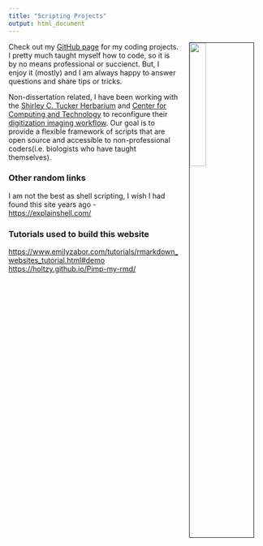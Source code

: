 ```yaml
---
title: "Scripting Projects"
output: html_document
---
```


<img src="images/IMG_5977.jpg" style="width:25%; border:1px solid; margin-right: 20px" align="right" hspace="20">

Check out my [GitHub page](https://github.com/LizEve) for my coding projects. I pretty much taught myself how to code, so it is by no means professional or succienct. But, I enjoy it (mostly) and I am always happy to answer questions and share tips or tricks. 




Non-dissertation related, I have been working with the [Shirley C. Tucker Herbarium](http://www.herbarium.lsu.edu/) and [Center for Computing and Technology](https://www.cct.lsu.edu/) to reconfigure their [digitization imaging workflow](https://github.com/LizEve/HerbariumRA). Our goal is to provide a flexible framework of scripts that are open source and accessible to non-professional coders(i.e. biologists who have taught themselves).




### Other random links 

I am not the best as shell scripting, I wish I had found this site years ago - [https://explainshell.com/](https://explainshell.com/)



### Tutorials used to build this website 

[https://www.emilyzabor.com/tutorials/rmarkdown_websites_tutorial.html#demo](https://www.emilyzabor.com/tutorials/rmarkdown_websites_tutorial.html#demo)
[https://holtzy.github.io/Pimp-my-rmd/](https://holtzy.github.io/Pimp-my-rmd/)